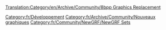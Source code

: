 [[Translation:Category/en/Archive/Community/8bpp Graphics Replacement]]
{{en/Bilingual box| Fr
| ---.
| ''Pages involved with the 8bpp graphics replacement project, "OpenGFX". Main page: [[fr/Archive/Community/Remplacement de graphiques|Graphics Replacement]].''}}

[[Category:fr/Développement]]
[[Category:fr/Archive/Community/Nouveaux graphiques]]
[[Category:fr/Community/NewGRF/NewGRF Sets]]